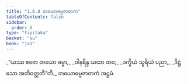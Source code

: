 ```yaml
---
title: "1.6.8 တယောဓမ္မဇာတက"
tableOfContents: false
sidebar:
  order: 8
type: "tipitaka"
basket: "su"
book: "ja1"
---
```



<DynamicBreadcrumb />

<Division number="58" book="ja1" e="ch" v="22" p="14">

<Paragraph number="127" type="verses" book="ja1">
_“ယဿ ဧတေ တယော ဓမ္မာ,_  
_ဝါနရိန္ဒ ယထာ တဝ;_  
_ဒက္ခိယံ သူရိယံ ပညာ,_  
_ဒိဋ္ဌံ သော အတိဝတ္တတီ”တိ._  


</Paragraph>
</Division>

<Paragraph number="128" type="center" book="ja1">
တယောဓမ္မဇာတကံ အဋ္ဌမံ.
</Paragraph>